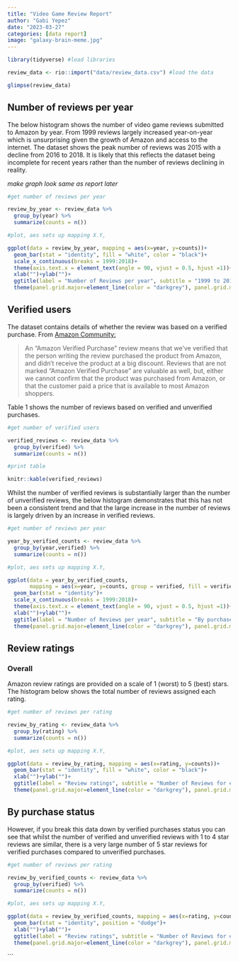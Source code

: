 ```yaml
---
title: "Video Game Review Report"
author: "Gabi Yepez"
date: "2023-03-27"
categories: [data report]
image: "galaxy-brain-meme.jpg"
---
```


```r
library(tidyverse) #load libraries

review_data <- rio::import("data/review_data.csv") #load the data

glimpse(review_data)

```

## Number of reviews per year

The below histogram shows the number of video game reviews submitted to Amazon by year. From 1999 reviews largely increased year-on-year which is unsurprising given the growth of Amazon and access to the internet. The dataset shows the peak number of reviews was 2015 with a decline from 2016 to 2018. It is likely that this reflects the dataset being incomplete for recent years rather than the number of reviews declining in reality.

*make graph look same as report later*

```r
#get number of reviews per year

review_by_year <- review_data %>%
  group_by(year) %>%
  summarize(counts = n())

#plot, aes sets up mapping X.Y, 

ggplot(data = review_by_year, mapping = aes(x=year, y=counts))+
  geom_bar(stat = "identity", fill = "white", color = "black")+
  scale_x_continuous(breaks = 1999:2018)+
  theme(axis.text.x = element_text(angle = 90, vjust = 0.5, hjust =1))+
  xlab("")+ylab("")+
  ggtitle(label = "Number of Reviews per year", subtitle = "1999 to 2018")+
  theme(panel.grid.major=element_line(color = "darkgrey"), panel.grid.minor=element_line(color = "lightgrey"), panel.background = element_rect(fill = "lightgrey"))
```

## Verified users

The dataset contains details of whether the review was based on a verified purchase. From [Amazon Community:](https://www.amazon.co.uk/gp/help/customer/display.html?nodeId=G75XTB7MBMBTXP6W)

> An "Amazon Verified Purchase" review means that we've verified that the person writing the review purchased the product from Amazon, and didn't receive the product at a big discount. Reviews that are not marked "Amazon Verified Purchase" are valuable as well, but, either we cannot confirm that the product was purchased from Amazon, or that the customer paid a price that is available to most Amazon shoppers.

Table 1 shows the number of reviews based on verified and unverified purchases.

```r
#get number of verified users

verified_reviews <- review_data %>%
  group_by(verified) %>%
  summarize(counts = n())

#print table

knitr::kable(verified_reviews)

```

Whilst the number of verified reviews is substantially larger than the number of unverified reviews, the below histogram demonstrates that this has not been a consistent trend and that the large increase in the number of reviews is largely driven by an increase in verified reviews.

```r
#get number of reviews per year

year_by_verified_counts <- review_data %>%
  group_by(year,verified) %>%
  summarize(counts = n())

#plot, aes sets up mapping X.Y, 

ggplot(data = year_by_verified_counts, 
       mapping = aes(x=year, y=counts, group = verified, fill = verified))+
  geom_bar(stat = "identity")+
  scale_x_continuous(breaks = 1999:2018)+
  theme(axis.text.x = element_text(angle = 90, vjust = 0.5, hjust =1))+
  xlab("")+ylab("")+
  ggtitle(label = "Number of Reviews per year", subtitle = "By purchase status")+
  theme(panel.grid.major=element_line(color = "darkgrey"), panel.grid.minor=element_line(color = "lightgrey"), panel.background = element_rect(fill = "lightgrey"))
```

## Review ratings

### Overall

Amazon review ratings are provided on a scale of 1 (worst) to 5 (best) stars. The histogram below shows the total number of reviews assigned each rating.

```r
#get number of reviews per rating

review_by_rating <- review_data %>%
  group_by(rating) %>%
  summarize(counts = n())

#plot, aes sets up mapping X.Y, 

ggplot(data = review_by_rating, mapping = aes(x=rating, y=counts))+
  geom_bar(stat = "identity", fill = "white", color = "black")+
  xlab("")+ylab("")+
  ggtitle(label = "Review ratings", subtitle = "Number of Reviews for each rating")+
  theme(panel.grid.major=element_line(color = "darkgrey"), panel.grid.minor=element_line(color = "lightgrey"), panel.background = element_rect(fill = "lightgrey"))
```

## By purchase status

However, if you break this data down by verified purchases status you can see that whilst the number of verified and unverified reviews with 1 to 4 star reviews are similar, there is a very large number of 5 star reviews for verified purchases compared to unverified purchases.

```r
#get number of reviews per rating

review_by_verified_counts <- review_data %>%
  group_by(verified) %>%
  summarize(counts = n())

#plot, aes sets up mapping X.Y, 

ggplot(data = review_by_verified_counts, mapping = aes(x=rating, y=counts, group = verified, fill = verified))+
  geom_bar(stat = "identity", position = "dodge")+
  xlab("")+ylab("")+
  ggtitle(label = "Review ratings", subtitle = "Number of Reviews for each rating")+
  theme(panel.grid.major=element_line(color = "darkgrey"), panel.grid.minor=element_line(color = "lightgrey"), panel.background = element_rect(fill = "lightgrey"))
```
```


